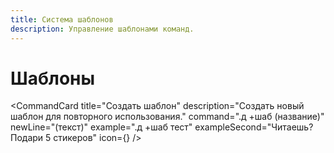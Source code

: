 ```yaml
---
title: Система шаблонов
description: Управление шаблонами команд.
---
```



# Шаблоны <FileText className="inline-block h-5 w-5 text-emerald-500" />

<CommandCard
  title="Создать шаблон"
  description="Создать новый шаблон для повторного использования."
  command=".д +шаб (название)"
  newLine="(текст)"
  example=".д +шаб тест"
  exampleSecond="Читаешь? Подари 5 стикеров"
  icon={<FileText className="h-5 w-5 text-emerald-500" />}
/>

<br />

<CommandCard
  title="Удалить шаблон"
  description="Удалить существующий шаблон."
  command=".д -шаб (название)"
/>

<br />

<CommandCard
  title="Редактировать шаблон"
  description="Изменить текст шаблона."
  command=".д ~шаб (название) (текст)"
  example=".д ~шаб тест"
  exampleSecond="Точно читал? Где стикеры?"
/>

<br />

<CommandCard
  title="Список шаблонов"
  description="Показать все шаблоны."
  command=".д шабы"
/>

<br />

<CommandCard
  title="Очистить шаблоны"
  description="Удалить все шаблоны."
  command=".д -шабы"
/>
